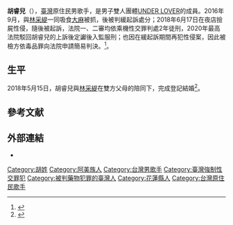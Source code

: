 {{藝人
| 姓名 = 胡睿兒
| 類型 = 男歌手
| 圖片 =
| 英文名 = 
| 暱稱 = 
| 本名 = 胡睿楷
| 國籍 = {{ROC}}
| 民族 = [[阿美族|阿美族]]
| 出生日期 = {{birth date and age|1990|11|04}}
| 出生地 = 
| 職業 = [[歌手|歌手]]
| 語言 = [[中華民國國語|國語]]
| 教育程度 = 
| 母校 = 
| 配偶 = {{marriage|[[林采緹|林采緹]]|2018|2020|reason=divorced}}
| 兒女 = 1子
| 音樂類型 = 
| 演奏樂器 = 
| 出道日期 = 
| 代表作 = 
| 唱片公司 =
| 經紀公司 = 
| 網站 = 
| 相關團體 = 
| imdb = 
}}
'''胡睿兒'''（{{bd|1990年|11月4日}}），[[臺灣|臺灣]]原住民男歌手，是男子雙人團體[[UNDER_LOVER|UNDER LOVER]]的成員。2016年9月，與[[林采緹|林采緹]]一同吸食[[大麻|大麻]]被抓，後被判緩起訴處分；2018年6月17日在夜店撿屍性侵，隨後被起訴，法院一、二審均依乘機性交罪判處2年徒刑，2020年最高法院駁回胡睿兒的上訴後定讞後入監服刑；也因在緩起訴期間再犯性侵案，因此被檢方依毒品罪向法院申請簡易判決。<ref>{{cite news |title=睿兒苦熬5年靠《癡情玫瑰花》爆紅　沾毒粉絲心碎一地 |url=https://star.ettoday.net/news/780060 |work=ettoday |date=2016-09-22 |author=許瑞麟 |accessdate=2020-08-04 |location=臺灣 |language=zh-hant |archive-date=2016-10-31 |archive-url=https://web.archive.org/web/20161031161345/http://star.ettoday.net/news/780060 |dead-url=no }}</ref>。

== 生平 ==
2018年5月15日，胡睿兒與[[林采緹|林采緹]]在雙方父母的陪同下，完成登記結婚<ref>{{cite news |title=獨家／胡睿兒「公證結婚」林采緹　放話：1年離婚送奧迪！ |url=https://star.ettoday.net/news/1171123 |work=ettoday |date=2018-05-15 |author=[[關韶文|關韶文]] |accessdate=2020-08-04 |location=臺灣 |language=zh-hant |archive-date=2018-06-22 |archive-url=https://web.archive.org/web/20180622150305/https://star.ettoday.net/news/1171123 |dead-url=no }}</ref>。

== 參考文献 ==
{{reflist}}

==外部連結==
*{{facebook|underlover1}}

[[Category:胡姓|Category:胡姓]]
[[Category:阿美族人|Category:阿美族人]]
[[Category:台灣男歌手|Category:台灣男歌手]]
[[Category:臺灣強制性交罪犯|Category:臺灣強制性交罪犯]]
[[Category:被判藥物犯罪的臺灣人|Category:被判藥物犯罪的臺灣人]]
[[Category:花蓮縣人|Category:花蓮縣人]]
[[Category:台灣原住民歌手|Category:台灣原住民歌手]]